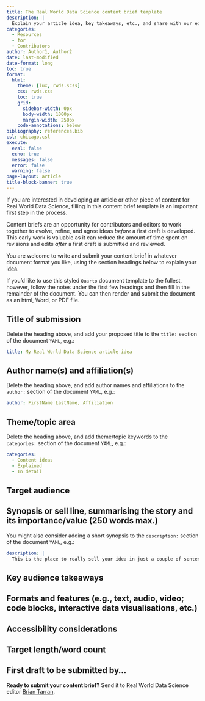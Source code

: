 ```yaml
---
title: The Real World Data Science content brief template
description: |
  Explain your article idea, key takeaways, etc., and share with our editorial board!
categories:
  - Resources
  - for
  - Contributors
author: Author1, Author2
date: last-modified
date-format: long
toc: true
format:
  html:
    theme: [lux, rwds.scss]
    css: rwds.css
    toc: true
    grid:
      sidebar-width: 0px
      body-width: 1000px
      margin-width: 250px
    code-annotations: below
bibliography: references.bib
csl: chicago.csl
execute:
  eval: false
  echo: true
  messages: false
  error: false
  warning: false
page-layout: article
title-block-banner: true
---
```

If you are interested in developing an article or other piece of content for Real World Data Science, filling in this content brief template is an important first step in the process.

Content briefs are an opportunity for contributors and editors to work together to evolve, refine, and agree ideas *before* a first draft is developed. This early work is valuable as it can reduce the amount of time spent on revisions and edits *after* a first draft is submitted and reviewed.

You are welcome to write and submit your content brief in whatever document format you like, using the section headings below to explain your idea. 

If you'd like to use this styled `Quarto` document template to the fullest, however, follow the notes under the first few headings and then fill in the remainder of the document. You can then render and submit the document as an html, Word, or PDF file.

## Title of submission
Delete the heading above, and add your proposed title to the `title:` section of the document `YAML`, e.g.:

``` yaml
title: My Real World Data Science article idea
```

## Author name(s) and affiliation(s)
Delete the heading above, and add author names and affiliations to the `author:` section of the document `YAML`, e.g.:

``` yaml
author: FirstName LastName, Affiliation
```

## Theme/topic area
Delete the heading above, and add theme/topic keywords to the `categories:` section of the document `YAML`, e.g.:

``` yaml
categories:
  - Content ideas
  - Explained
  - In detail
```

## Target audience

## Synopsis or sell line, summarising the story and its importance/value (250 words max.)
You might also consider adding a short synopsis to the `description:` section of the document `YAML`, e.g.:

``` yaml
description: |
  This is the place to really sell your idea in just a couple of sentences.
```

## Key audience takeaways

## Formats and features (e.g., text, audio, video; code blocks, interactive data visualisations, etc.)

## Accessibility considerations

## Target length/word count

## First draft to be submitted by…

::: {.callout-note appearance="simple"}
**Ready to submit your content brief?** Send it to Real World Data Science editor [Brian Tarran](https://realworlddatascience.net/contact.html).
:::